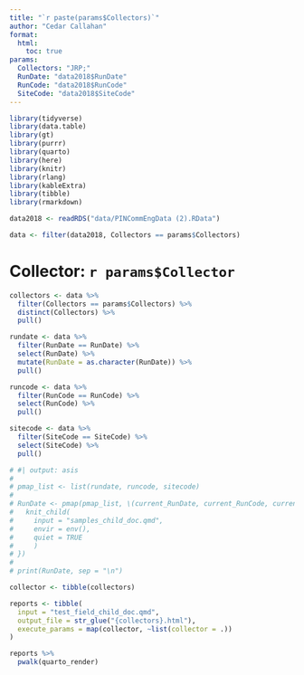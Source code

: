```yaml
---
title: "`r paste(params$Collectors)`"
author: "Cedar Callahan"
format:
  html:
    toc: true
params:
  Collectors: "JRP;"
  RunDate: "data2018$RunDate"
  RunCode: "data2018$RunCode"
  SiteCode: "data2018$SiteCode"
---
```


```r
library(tidyverse)
library(data.table)
library(gt)
library(purrr)
library(quarto)
library(here)
library(knitr)
library(rlang)
library(kableExtra)
library(tibble)
library(rmarkdown)

data2018 <- readRDS("data/PINCommEngData (2).RData")

data <- filter(data2018, Collectors == params$Collectors)
```

# Collector: `r params$Collector`

```r
collectors <- data %>%
  filter(Collectors == params$Collectors) %>%
  distinct(Collectors) %>%
  pull()

rundate <- data %>%
  filter(RunDate == RunDate) %>%
  select(RunDate) %>%
  mutate(RunDate = as.character(RunDate)) %>%
  pull()

runcode <- data %>%
  filter(RunCode == RunCode) %>%
  select(RunCode) %>%
  pull()

sitecode <- data %>%
  filter(SiteCode == SiteCode) %>%
  select(SiteCode) %>%
  pull()
```

```r
# #| output: asis
# 
# pmap_list <- list(rundate, runcode, sitecode)
# 
# RunDate <- pmap(pmap_list, \(current_RunDate, current_RunCode, current_SiteCode){
#   knit_child(
#     input = "samples_child_doc.qmd",
#     envir = env(),
#     quiet = TRUE
#     )
# })
# 
# print(RunDate, sep = "\n")
```

```r
collector <- tibble(collectors)

reports <- tibble(
  input = "test_field_child_doc.qmd",
  output_file = str_glue("{collectors}.html"),
  execute_params = map(collector, ~list(collector = .))
)

reports %>% 
  pwalk(quarto_render)
```



